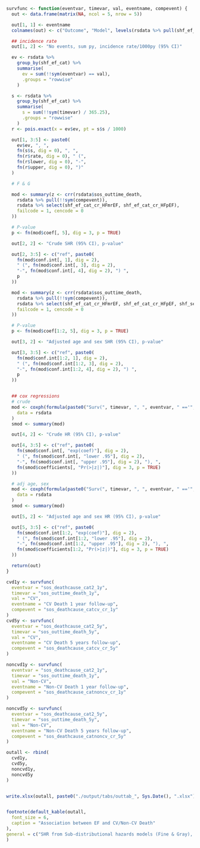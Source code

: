 ```r
survfunc <- function(eventvar, timevar, val, eventname, compevent) {
  out <- data.frame(matrix(NA, ncol = 5, nrow = 5))

  out[1, 1] <- eventname
  colnames(out) <- c("Outcome", "Model", levels(rsdata %>% pull(shf_ef_cat)))

  ## incidence rate
  out[1, 2] <- "No events, sum py, incidence rate/1000py (95% CI)"

  ev <- rsdata %>%
    group_by(shf_ef_cat) %>%
    summarise(
      ev = sum(!!sym(eventvar) == val),
      .groups = "rowwise"
    )

  s <- rsdata %>%
    group_by(shf_ef_cat) %>%
    summarise(
      s = sum(!!sym(timevar) / 365.25),
      .groups = "rowwise"
    )
  r <- pois.exact(x = ev$ev, pt = s$s / 1000)

  out[1, 3:5] <- paste0(
    ev$ev, ", ",
    fn(s$s, dig = 0), ", ",
    fn(r$rate, dig = 0), " (",
    fn(r$lower, dig = 0), "-",
    fn(r$upper, dig = 0), ")"
  )

  # F & G

  mod <- summary(z <- crr(rsdata$sos_outtime_death,
    rsdata %>% pull(!!sym(compevent)),
    rsdata %>% select(shf_ef_cat_cr_HFmrEF, shf_ef_cat_cr_HFpEF),
    failcode = 1, cencode = 0
  ))

  # P-value
  p <- fn(mod$coef[, 5], dig = 3, p = TRUE)

  out[2, 2] <- "Crude SHR (95% CI), p-value"

  out[2, 3:5] <- c("ref", paste0(
    fn(mod$conf.int[, 1], dig = 2),
    " (", fn(mod$conf.int[, 3], dig = 2),
    "-", fn(mod$conf.int[, 4], dig = 2), ") ",
    p
  ))

  mod <- summary(z <- crr(rsdata$sos_outtime_death,
    rsdata %>% pull(!!sym(compevent)),
    rsdata %>% select(shf_ef_cat_cr_HFmrEF, shf_ef_cat_cr_HFpEF, shf_sex_cr_Male, shf_age),
    failcode = 1, cencode = 0
  ))

  # P-value
  p <- fn(mod$coef[1:2, 5], dig = 3, p = TRUE)

  out[3, 2] <- "Adjusted age and sex SHR (95% CI), p-value"

  out[3, 3:5] <- c("ref", paste0(
    fn(mod$conf.int[1:2, 1], dig = 2),
    " (", fn(mod$conf.int[1:2, 3], dig = 2),
    "-", fn(mod$conf.int[1:2, 4], dig = 2), ") ",
    p
  ))


  ## cox regressions
  # crude
  mod <- coxph(formula(paste0("Surv(", timevar, ", ", eventvar, " =='", val, "') ~ shf_ef_cat")),
    data = rsdata
  )
  smod <- summary(mod)

  out[4, 2] <- "Crude HR (95% CI), p-value"

  out[4, 3:5] <- c("ref", paste0(
    fn(smod$conf.int[, "exp(coef)"], dig = 2),
    " (", fn(smod$conf.int[, "lower .95"], dig = 2),
    "-", fn(smod$conf.int[, "upper .95"], dig = 2), "), ",
    fn(smod$coefficients[, "Pr(>|z|)"], dig = 3, p = TRUE)
  ))

  # adj age, sex
  mod <- coxph(formula(paste0("Surv(", timevar, ", ", eventvar, " =='", val, "') ~ shf_ef_cat + shf_sex + shf_age")),
    data = rsdata
  )
  smod <- summary(mod)

  out[5, 2] <- "Adjusted age and sex HR (95% CI), p-value"

  out[5, 3:5] <- c("ref", paste0(
    fn(smod$conf.int[1:2, "exp(coef)"], dig = 2),
    " (", fn(smod$conf.int[1:2, "lower .95"], dig = 2),
    "-", fn(smod$conf.int[1:2, "upper .95"], dig = 2), "), ",
    fn(smod$coefficients[1:2, "Pr(>|z|)"], dig = 3, p = TRUE)
  ))

  return(out)
}

cvd1y <- survfunc(
  eventvar = "sos_deathcause_cat2_1y",
  timevar = "sos_outtime_death_1y",
  val = "CV",
  eventname = "CV Death 1 year follow-up",
  compevent = "sos_deathcause_catcv_cr_1y"
)
cvd5y <- survfunc(
  eventvar = "sos_deathcause_cat2_5y",
  timevar = "sos_outtime_death_5y",
  val = "CV",
  eventname = "CV Death 5 years follow-up",
  compevent = "sos_deathcause_catcv_cr_5y"
)

noncvd1y <- survfunc(
  eventvar = "sos_deathcause_cat2_1y",
  timevar = "sos_outtime_death_1y",
  val = "Non-CV",
  eventname = "Non-CV Death 1 year follow-up",
  compevent = "sos_deathcause_catnoncv_cr_1y"
)

noncvd5y <- survfunc(
  eventvar = "sos_deathcause_cat2_5y",
  timevar = "sos_outtime_death_5y",
  val = "Non-CV",
  eventname = "Non-CV Death 5 years follow-up",
  compevent = "sos_deathcause_catnoncv_cr_5y"
)

outall <- rbind(
  cvd1y,
  cvd5y,
  noncvd1y,
  noncvd5y
)


write.xlsx(outall, paste0("./output/tabs/outtab_", Sys.Date(), ".xlsx"), rowNames = FALSE)


footnote(default_kable(outall,
  font_size = 6,
  caption = "Association between EF and CV/Non-CV Death"
),
general = c("SHR from Sub-distributional hazards models (Fine & Gray), HR from Cox proportional hazards regressions")
)
```
